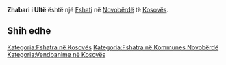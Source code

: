 {{Fshat në Kosovës
 | Emri                = Zhabari i Ultë
 | EmriAlt                = Done Zhabare,Donje Zabare,Donje Žabare,Zabari i Ulte,Zabari i Ultë,Zhabar i Poshtem,Zhabar i Poshtëm,Zhabare,Zhabari i Ulte,Zhabari i Ultë,Zhabarë,Доње Жабаре
 | Emri (Rasa dhanore) = 
 | Figura              = 
 | Shteti              = Kosovës
 | Komuna              = Novobërdë
 | Kodi postar         = 
 | Sipërfaqja          = 

 | Popullsia           = 

 | Regj. i popullsisë  = 
 | Dend. e popullsisë  = 
 | Faqja zyrtare       = 
 <!--- Koordinatat ----> 
 | Gjerësia            = 42.87139
 | Gjatësia            = 20.84111
 | Lartësia            = 
}}
'''Zhabari i Ultë''' është një [[Fshati]] në [[Novobërdë]] të [[Kosovës]].

<!-- == Gjeografia == -->
<!-- == Historia == -->
<!-- == Demografia == -->
== Shih edhe ==
{{Komuna Novobërdë}}
{{Kosovo-Administrata-Cung}}

[[Kategoria:Fshatra në Kosovës]]
[[Kategoria:Fshatra në Kommunes Novobërdë]]
[[Kategoria:Vendbanime në Kosovës]]